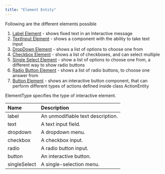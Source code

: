 ```yaml
---
title: "Element Entity"
---
```


Following are the different elements possible

1. [Label Element](/ui-kit/react-native/v4/interactive-label-element) - shows fixed text in an Interactive message
2. [TextInput Element](/ui-kit/react-native/v4/interactive-textinput-element) - shows a component with the ability to take text input
3. [DropDown Element](/ui-kit/react-native/v4/interactive-dropdown-element) - shows a list of options to choose one from
4. [Checkbox Element](/ui-kit/react-native/v4/interactive-checkbox-element) - shows a list of checkboxes, and can select multiple
5. [Single Select Element](/ui-kit/react-native/v4/interactive-single-select-element) - show a list of options to choose one from, a different way to show radio buttons
6. [Radio Button Element](/ui-kit/react-native/v4/interactive-radio-button-element) - shows a list of radio buttons, to choose one answer from
7. [Button Element](/ui-kit/react-native/v4/interactive-button-element) - shows an interactive button component, that can perform different types of actions defined inside class ActionEntity



ElementType specifies the type of interactive element.

| Name         | Description                       |
| :------------ | :--------------------------------- |
| label        | An unmodifiable text description. |
| text         | A text input field.               |
| dropdown     | A dropdown menu.                  |
| checkbox     | A checkbox input.                 |
| radio        | A radio button input.             |
| button       | An interactive button.            |
| singleSelect | A single-selection menu.          |
